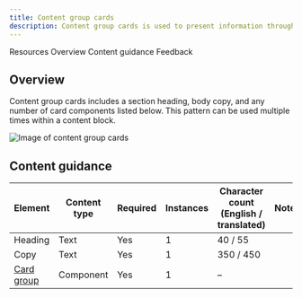 ```yaml
---
title: Content group cards
description: Content group cards is used to present information through a group of cards with each acting as a call to action that drives to additional or supporting destinations.
---
```



<ComponentDescription name="Content group cards" type="layout" />

<AnchorLinks>

<AnchorLink>Resources</AnchorLink>
<AnchorLink>Overview</AnchorLink> 
<AnchorLink>Content guidance</AnchorLink>
<AnchorLink>Feedback</AnchorLink>
  
</AnchorLinks>

<ResourceLinks name="Content group cards" type="layout" />

## Overview

Content group cards includes a section heading, body copy, and any number of card components listed below. This pattern can be used multiple times within a content block.

![Image of content group cards](../../images/pattern/content-group-with-cards/content-group-with-cards.jpg)

## Content guidance

| Element                                                                  | Content type  | Required | Instances | Character count <br/>(English / translated) | Notes                   |
| ------------------------------------------------------------------------ | ------------- | -------- | --------- | ------------------------------------------- | ------------------------|
| Heading                                                                  | Text          | Yes      | 1         |             40 / 55                         |                         |
| Copy                                                                     | Text          | Yes      | 1         |              350 / 450                      |                         |
| [Card group](https://www.ibm.com/standards/carbon/components/card-group) | Component     | Yes      | 1         |                –                            |                         |



<ComponentFooter name="Content group cards" type="layout" />
